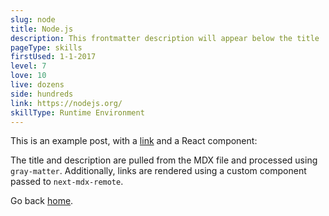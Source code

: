 ```yaml
---
slug: node
title: Node.js
description: This frontmatter description will appear below the title
pageType: skills
firstUsed: 1-1-2017
level: 7
love: 10
live: dozens
side: hundreds
link: https://nodejs.org/
skillType: Runtime Environment
---
```


This is an example post, with a [link](https://nextjs.org) and a React component:

The title and description are pulled from the MDX file and processed using `gray-matter`. Additionally, links are rendered using a custom component passed to `next-mdx-remote`.

Go back [home](/).
